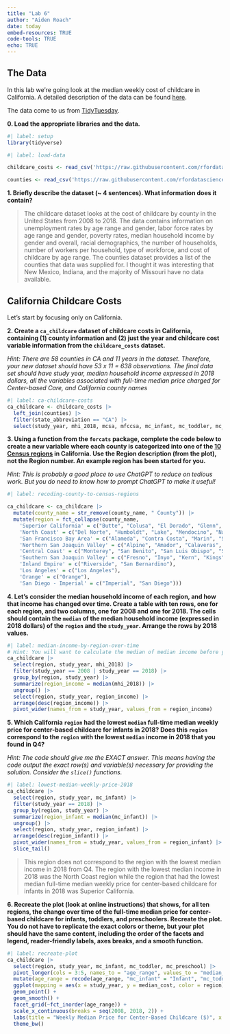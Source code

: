 ```yaml
---
title: "Lab 6"
author: "Aiden Roach"
date: today
embed-resources: TRUE
code-tools: TRUE
echo: TRUE
---
```

## The Data

In this lab we're going look at the median weekly cost of childcare in
California. A detailed description of the data can be found [here](https://github.com/rfordatascience/tidytuesday/blob/master/data/2023/2023-05-09/readme.md).

The data come to us from [TidyTuesday](https://github.com/rfordatascience/tidytuesday).

**0. Load the appropriate libraries and the data.**

```r
#| label: setup
library(tidyverse)
```

```r
#| label: load-data

childcare_costs <- read_csv('https://raw.githubusercontent.com/rfordatascience/tidytuesday/master/data/2023/2023-05-09/childcare_costs.csv')

counties <- read_csv('https://raw.githubusercontent.com/rfordatascience/tidytuesday/master/data/2023/2023-05-09/counties.csv')
```

**1. Briefly describe the dataset (~ 4 sentences). What information does it contain?**        

> The childcare dataset looks at the cost of childcare by county in the United States from 2008 to 2018. The data contains information on unemployment rates by age range and gender, labor force rates by age range and gender, poverty rates, median household income by gender and overall, racial demographics, the number of households, number of workers per household, type of workforce, and cost of childcare by age range. The counties dataset provides a list of the counties that data was supplied for. I thought it was interesting that New Mexico, Indiana, and the majority of Missouri have no data available.

## California Childcare Costs

Let's start by focusing only on California. 

**2. Create a `ca_childcare` dataset of childcare costs in California, containing (1) county information and (2) just the year and childcare cost variable information from the `childcare_costs` dataset.** 

*Hint: There are 58 counties in CA and 11 years in the dataset. Therefore, your new dataset should have 53 x 11 = 638 observations. The final data set should have study year, median household income expressed in 2018 dollars, all the variables associated with full-time median price charged for Center-based Care, and California county names*

```r
#| label: ca-childcare-costs
ca_childcare <- childcare_costs |>
  left_join(counties) |>
  filter(state_abbreviation == "CA") |>
  select(study_year, mhi_2018, mcsa, mfccsa, mc_infant, mc_toddler, mc_preschool, county_name)
```

**3. Using a function from the `forcats` package, complete the code below to create a new variable where each county is categorized into one of the [10 Census regions](https://census.ca.gov/regions/) in California. Use the Region description (from the plot), not the Region number. An example region has been started for you.**  

*Hint: This is probably a good place to use ChatGPT to reduce on tedious work. But you do need to know how to prompt ChatGPT to make it useful!*

```r
#| label: recoding-county-to-census-regions

ca_childcare <- ca_childcare |> 
  mutate(county_name = str_remove(county_name, " County")) |> 
  mutate(region = fct_collapse(county_name,
    'Superior California' = c("Butte", "Colusa", "El Dorado", "Glenn", "Lassen", "Modoc", "Nevada", "Placer", "Plumas", "Sacramento", "Shasta", "Sierra", "Siskiyou", "Sutter", "Tehama", "Yolo", "Yuba"),
    'North Coast' = c("Del Norte", "Humboldt", "Lake", "Mendocino", "Napa", "Sonoma", "Trinity"),
    'San Francisco Bay Area' = c("Alameda", "Contra Costa", "Marin", "San Francisco", "San Mateo", "Santa Clara", "Solano"), 
    'Northern San Joaquin Valley' = c("Alpine", "Amador", "Calaveras", "Madera", "Mariposa", "Merced", "Mono", "San Joaquin", "Stanislaus", "Tuolumne"), 
    'Central Coast' = c("Monterey", "San Benito", "San Luis Obispo", "Santa Barbara", "Santa Cruz", "Ventura"), 
    'Southern San Joaquin Valley' = c("Fresno", "Inyo", "Kern", "Kings", "Tulare"), 
    'Inland Empire' = c("Riverside", "San Bernardino"), 
    'Los Angeles' = c("Los Angeles"), 
    'Orange' = c("Orange"),
    'San Diego - Imperial' = c("Imperial", "San Diego")))
```


**4. Let's consider the median household income of each region, and how that income has changed over time. Create a table with ten rows, one for each region, and two columns, one for 2008 and one for 2018. The cells should contain the `median` of the median household income (expressed in 2018 dollars) of the `region` and the `study_year`. Arrange the rows by 2018 values.**

```r
#| label: median-income-by-region-over-time
# Hint: You will want to calculate the median of median income before you make columns for 2008/2018 by transforming the data
ca_childcare |> 
  select(region, study_year, mhi_2018) |> 
  filter(study_year == 2008 | study_year == 2018) |> 
  group_by(region, study_year) |>
  summarize(region_income = median(mhi_2018)) |> 
  ungroup() |> 
  select(region, study_year, region_income) |>
  arrange(desc(region_income)) |>
  pivot_wider(names_from = study_year, values_from = region_income)
```


**5. Which California `region` had the lowest `median` full-time median weekly price for center-based childcare for infants in 2018? Does this `region` correspond to the `region` with the lowest `median` income in 2018 that you found in Q4?**  

*Hint: The code should give me the EXACT answer. This means having the code output the exact row(s) and variable(s) necessary for providing the solution. Consider the `slice()` functions.*

```r
#| label: lowest-median-weekly-price-2018
ca_childcare |> 
  select(region, study_year, mc_infant) |> 
  filter(study_year == 2018) |> 
  group_by(region, study_year) |>
  summarize(region_infant = median(mc_infant)) |> 
  ungroup() |> 
  select(region, study_year, region_infant) |>
  arrange(desc(region_infant)) |>
  pivot_wider(names_from = study_year, values_from = region_infant) |>
  slice_tail()
```
        
>  This region does not correspond to the region with the lowest median income in 2018 from Q4. The region with the lowest median income in 2018 was the North Coast region while the region that had the lowest median full-time median weekly price for center-based childcare for infants in 2018 was Superior California.

**6. Recreate the plot (look at online instructions) that shows, for all ten regions, the change over time of the full-time median price for center-based childcare for infants, toddlers, and preschoolers. Recreate the plot. You do not have to replicate the exact colors or theme, but your plot should have the same content, including the order of the facets and legend, reader-friendly labels, axes breaks, and a  smooth function.**


```r
#| label: recreate-plot
ca_childcare |>
  select(region, study_year, mc_infant, mc_toddler, mc_preschool) |>
  pivot_longer(cols = 3:5, names_to = "age_range", values_to = "median_cost") |>
  mutate(age_range = recode(age_range, "mc_infant" = "Infant", "mc_toddler" = "Toddler", "mc_preschool" = "Preschool")) |>
  ggplot(mapping = aes(x = study_year, y = median_cost, color = region)) + 
  geom_point() +
  geom_smooth() + 
  facet_grid(~fct_inorder(age_range)) + 
  scale_x_continuous(breaks = seq(2008, 2018, 2)) + 
  labs(title = "Weekly Median Price for Center-Based Childcare ($)", x = "Study Year", color = "California Region", y = "") + 
  theme_bw()
```



